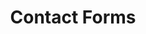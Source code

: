 ---
title: Contact Forms
description: Contact forms are essential for gathering user feedback, inquiries, and support requests. They help you connect with your users and understand their needs.
root: forms
---